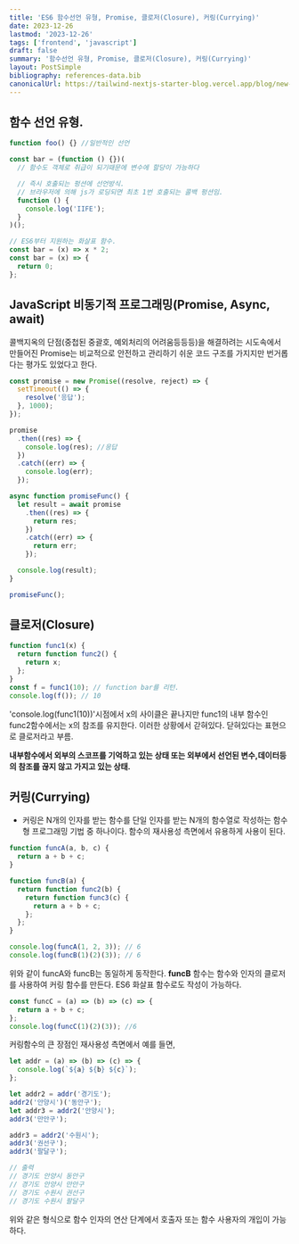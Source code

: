 ```yaml
---
title: 'ES6 함수선언 유형, Promise, 클로저(Closure), 커링(Currying)'
date: 2023-12-26
lastmod: '2023-12-26'
tags: ['frontend', 'javascript']
draft: false
summary: '함수선언 유형, Promise, 클로저(Closure), 커링(Currying)'
layout: PostSimple
bibliography: references-data.bib
canonicalUrl: https://tailwind-nextjs-starter-blog.vercel.app/blog/new-features-in-v1/
---
```


## 함수 선언 유형.

```javascript
function foo() {} //일반적인 선언

const bar = (function () {})(
  // 함수도 객체로 취급이 되기때문에 변수에 할당이 가능하다

  // 즉시 호출되는 펑션에 선언방식.
  // 브라우저에 의해 js가 로딩되면 최초 1번 호출되는 콜백 펑션임.
  function () {
    console.log('IIFE');
  }
)();

// ES6부터 지원하는 화살표 함수.
const bar = (x) => x * 2;
const bar = (x) => {
  return 0;
};
```

## JavaScript 비동기적 프로그래밍(Promise, Async, await)

콜백지옥의 단점(중첩된 중괄호, 예외처리의 어려움등등등)을 해결하려는 시도속에서 만들어진 Promise는 비교적으로 안전하고 관리하기 쉬운 코드 구조를 가지지만 번거롭다는
평가도 있었다고 한다.

```javascript
const promise = new Promise((resolve, reject) => {
  setTimeout(() => {
    resolve('응답');
  }, 1000);
});

promise
  .then((res) => {
    console.log(res); //응답
  })
  .catch((err) => {
    console.log(err);
  });

async function promiseFunc() {
  let result = await promise
    .then((res) => {
      return res;
    })
    .catch((err) => {
      return err;
    });

  console.log(result);
}

promiseFunc();
```

## 클로저(Closure)

```javascript
function func1(x) {
  return function func2() {
    return x;
  };
}
const f = func1(10); // function bar를 리턴.
console.log(f()); // 10
```

'console.log(func1(10))'시점에서 x의 사이클은 끝나지만 func1의 내부 함수인 func2함수에서는 x의 참조를 유지한다.
이러한 상황에서 갇혀있다. 닫혀있다는 표현으로 클로저라고 부름.

**내부함수에서 외부의 스코프를 기억하고 있는 상태 또는 외부에서 선언된 변수,데이터등의 참조를 끊지 않고 가지고 있는 상태.**

## 커링(Currying)

- 커링은 N개의 인자를 받는 함수를 단일 인자를 받는 N개의 함수열로 작성하는 함수형 프로그래밍 기법 중 하나이다.
  함수의 재사용성 측면에서 유용하게 사용이 된다.

```javascript
function funcA(a, b, c) {
  return a + b + c;
}

function funcB(a) {
  return function func2(b) {
    return function func3(c) {
      return a + b + c;
    };
  };
}

console.log(funcA(1, 2, 3)); // 6
console.log(funcB(1)(2)(3)); // 6
```

위와 같이 funcA와 funcB는 동일하게 동작한다. **funcB** 함수는 함수와 인자의 클로저를 사용하여 커링 함수를 만든다.
ES6 화살표 함수로도 작성이 가능하다.

```javascript
const funcC = (a) => (b) => (c) => {
  return a + b + c;
};
console.log(funcC(1)(2)(3)); //6
```

커링함수의 큰 장점인 재사용성 측면에서 예를 들면,

```javascript
let addr = (a) => (b) => (c) => {
  console.log(`${a} ${b} ${c}`);
};

let addr2 = addr('경기도');
addr2('안양시')('동안구');
let addr3 = addr2('안양시');
addr3('만안구');

addr3 = addr2('수원시');
addr3('권선구');
addr3('팔달구');

// 출력
// 경기도 안양시 동안구
// 경기도 안양시 만안구
// 경기도 수원시 권선구
// 경기도 수원시 팔달구
```

위와 같은 형식으로 함수 인자의 연산 단계에서 호출자 또는 함수 사용자의 개입이 가능하다.
